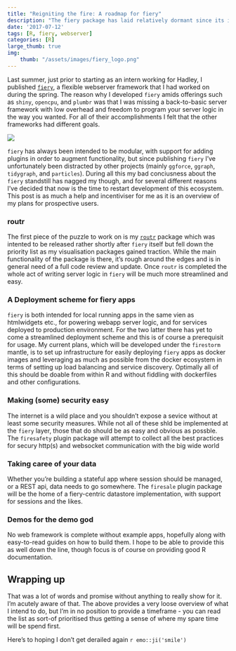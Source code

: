 ```yaml
---
title: "Reigniting the fire: A roadmap for fiery"
description: "The fiery package has laid relatively dormant since its introduction a year ago, despite my best attempts to carve out time for it. This ends now!"
date: '2017-07-12'
tags: [R, fiery, webserver]
categories: [R]
large_thumb: true
img:
    thumb: "/assets/images/fiery_logo.png"
---
```


Last summer, just prior to starting as an intern working for Hadley, I published
[`fiery`](https://github.com/thomasp85/fiery), a flexible webserver framework
that I had worked on during the spring. The reason why I developed `fiery` amids
offerings such as `shiny`, `opencpu`, and `plumbr` was that I was missing a
back-to-basic server framework with low overhead and freedom to program your
server logic in the way you wanted. For all of their accomplishments I felt that
the other frameworks had different goals.

![](/assets/images/fiery_f.jpeg)

`fiery` has always been intended to be modular, with support for adding plugins 
in order to augment functionality, but since publishing `fiery` I've 
unfortunately been distracted by other projects (mainly `ggforce`, `ggraph`, 
`tidygraph`, and `particles`). During all this my bad conciusness about the 
`fiery` standstill has nagged my though, and for several different reasons I've 
decided that now is the time to restart development of this ecosystem. This post
is as much a help and incentiviser for me as it is an overview of my plans for 
prospective users.

### routr
The first piece of the puzzle to work on is my 
[`routr`](https://github.com/thomasp85/routr) package which was intented to be
released rather shortly after `fiery` itself but fell down the priority list as
my visualisation packages gained traction. While the main functionality of the 
package is there, it's rough around the edges and is in general need of a full
code review and update. Once `routr` is completed the whole act of writing 
server logic in `fiery` will be much more streamlined and easy.

### A Deployment scheme for fiery apps
`fiery` is both intended for local running apps in the same vien as htmlwidgets
etc., for powering webapp server logic, and for services deployed to production
environment. For the two latter there has yet to come a streamlined deployment 
scheme and this is of course a prerequisit for usage. My current plans, which 
will be developed under the `firestorm` mantle, is to set up infrastructure for
easily deploying `fiery` apps as docker images and leveraging as much as 
possible from the docker ecosystem in terms of setting up load balancing and
service discovery. Optimally all of this should be doable from within R and 
without fiddling with dockerfiles and other configurations.

### Making (some) security easy
The internet is a wild place and you shouldn't expose a sevice without at least
some security measures. While not all of these shld be implemented at the 
`fiery` layer, those that do should be as easy and obvious as possble. The 
`firesafety` plugin package will attempt to collect all the best practices for
secury http(s) and websocket communication with the big wide world

### Taking caree of your data
Whether you're building a stateful app where session should be managed, or a 
REST api, data needs to go somewhere. The `firesale` plugin package will be the
home of a fiery-centric datastore implementation, with support for sessions and
the likes.

### Demos for the demo god
No web framework is complete without example apps, hopefully along with 
easy-to-read guides on how to build them. I hope to be able to provide this as 
well down the line, though focus is of course on providing good R documentation.

## Wrapping up
That was a lot of words and promise without anything to really show for it. I'm
acutely aware of that. The above provides a very loose overview of what I intend
to do, but I'm in no position to provide a timeframe - you can read the list as
sort-of prioritised thus getting a sense of where my spare time will be spend 
first. 

Here's to hoping I don't get derailed again `r emo::ji('smile')`
